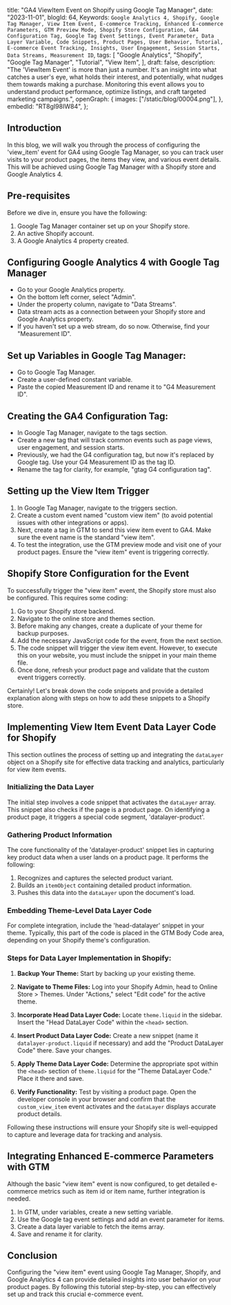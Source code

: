   title: "GA4 ViewItem Event on Shopify using Google Tag Manager",
  date: "2023-11-01",
  blogId: 64,
  Keywords: `Google Analytics 4, Shopify, Google Tag Manager, View Item Event, E-commerce Tracking, Enhanced E-commerce Parameters, GTM Preview Mode, Shopify Store Configuration, GA4 Configuration Tag, Google Tag Event Settings, Event Parameter, Data Layer Variable, Code Snippets, Product Pages, User Behavior, Tutorial, E-commerce Event Tracking, Insights, User Engagement, Session Starts, Data Streams, Measurement ID`,
  tags: [
    "Google Analytics",
    "Shopify",
    "Google Tag Manager",
    "Tutorial",
    "View Item",
  ],
  draft: false,
  description:
    "The 'ViewItem Event' is more than just a number. It's an insight into what catches a user's eye, what holds their interest, and potentially, what nudges them towards making a purchase. Monitoring this event allows you to understand product performance, optimize listings, and craft targeted marketing campaigns.",
  openGraph: {
    images: ["/static/blog/00004.png"],
  },
  embedId: "RT8gI98IW84",
};

## Introduction

In this blog, we will walk you through the process of configuring the 'view_item' event for GA4 using Google Tag Manager, so you can track user visits to your product pages, the items they view, and various event details. This will be achieved using Google Tag Manager with a Shopify store and Google Analytics 4.

## Pre-requisites

Before we dive in, ensure you have the following:

1. Google Tag Manager container set up on your Shopify store.
2. An active Shopify account.
3. A Google Analytics 4 property created.

## Configuring Google Analytics 4 with Google Tag Manager

- Go to your Google Analytics property.
- On the bottom left corner, select "Admin".
- Under the property column, navigate to "Data Streams".
- Data stream acts as a connection between your Shopify store and Google Analytics property.
- If you haven't set up a web stream, do so now. Otherwise, find your "Measurement ID".

<Note
  title="Tip"
  content="The Measurement ID is crucial for configuring GA4 in Google Tag Manager. Make sure to copy it."
/>

## Set up Variables in Google Tag Manager:

- Go to Google Tag Manager.
- Create a user-defined constant variable.
- Paste the copied Measurement ID and rename it to "G4 Measurement ID".

## Creating the GA4 Configuration Tag:

- In Google Tag Manager, navigate to the tags section.
- Create a new tag that will track common events such as page views, user engagement, and session starts.
- Previously, we had the G4 configuration tag, but now it's replaced by Google tag. Use your G4 Measurement ID as the tag ID.
- Rename the tag for clarity, for example, "gtag G4 configuration tag".

## Setting up the View Item Trigger

1. In Google Tag Manager, navigate to the triggers section.
2. Create a custom event named "custom view item" (to avoid potential issues with other integrations or apps).
3. Next, create a tag in GTM to send this view item event to GA4. Make sure the event name is the standard "view item".
4. To test the integration, use the GTM preview mode and visit one of your product pages. Ensure the "view item" event is triggering correctly.

## Shopify Store Configuration for the Event

To successfully trigger the "view item" event, the Shopify store must also be configured. This requires some coding:

1. Go to your Shopify store backend.
2. Navigate to the online store and themes section.
3. Before making any changes, create a duplicate of your theme for backup purposes.
4. Add the necessary JavaScript code for the event, from the next section.
5. The code snippet will trigger the view item event. However, to execute this on your website, you must include the snippet in your main theme file.
6. Once done, refresh your product page and validate that the custom event triggers correctly.

Certainly! Let's break down the code snippets and provide a detailed explanation along with steps on how to add these snippets to a Shopify store.

## Implementing View Item Event Data Layer Code for Shopify

This section outlines the process of setting up and integrating the `dataLayer` object on a Shopify site for effective data tracking and analytics, particularly for view item events.

### Initializing the Data Layer

The initial step involves a code snippet that activates the `dataLayer` array. This snippet also checks if the page is a product page. On identifying a product page, it triggers a special code segment, 'datalayer-product'.

<DataLayerCode type="viewItem" subType="head" />

### Gathering Product Information

The core functionality of the 'datalayer-product' snippet lies in capturing key product data when a user lands on a product page. It performs the following:

1. Recognizes and captures the selected product variant.
2. Builds an `itemObject` containing detailed product information.
3. Pushes this data into the `dataLayer` upon the document's load.

<DataLayerCode type="viewItem" subType="main" />

### Embedding Theme-Level Data Layer Code

For complete integration, include the 'head-datalayer' snippet in your theme. Typically, this part of the code is placed in the GTM Body Code area, depending on your Shopify theme's configuration.

<DataLayerCode type="viewItem" subType="theme" />

### Steps for Data Layer Implementation in Shopify:

1. **Backup Your Theme:** Start by backing up your existing theme.

2. **Navigate to Theme Files:** Log into your Shopify Admin, head to Online Store > Themes. Under "Actions," select "Edit code" for the active theme.

3. **Incorporate Head Data Layer Code:** Locate `theme.liquid` in the sidebar. Insert the "Head DataLayer Code" within the `<head>` section.

4. **Insert Product Data Layer Code:** Create a new snippet (name it `datalayer-product.liquid` if necessary) and add the "Product DataLayer Code" there. Save your changes.

5. **Apply Theme Data Layer Code:** Determine the appropriate spot within the `<head>` section of `theme.liquid` for the "Theme DataLayer Code." Place it there and save.

6. **Verify Functionality:** Test by visiting a product page. Open the developer console in your browser and confirm that the `custom_view_item` event activates and the `dataLayer` displays accurate product details.

Following these instructions will ensure your Shopify site is well-equipped to capture and leverage data for tracking and analysis.

## Integrating Enhanced E-commerce Parameters with GTM

Although the basic "view item" event is now configured, to get detailed e-commerce metrics such as item id or item name, further integration is needed.

1. In GTM, under variables, create a new setting variable.
2. Use the Google tag event settings and add an event parameter for items.
3. Create a data layer variable to fetch the items array.
4. Save and rename it for clarity.

<Note
  title="Review"
  content="Before implementing, ensure that you've correctly followed each step, double-check your codes, variable names, and ensure that you're seeing the expected results in both GTM and GA4. Proper setup will ensure accurate data tracking and invaluable insights for your e-commerce business."
/>

## Conclusion

Configuring the "view item" event using Google Tag Manager, Shopify, and Google Analytics 4 can provide detailed insights into user behavior on your product pages. By following this tutorial step-by-step, you can effectively set up and track this crucial e-commerce event.
